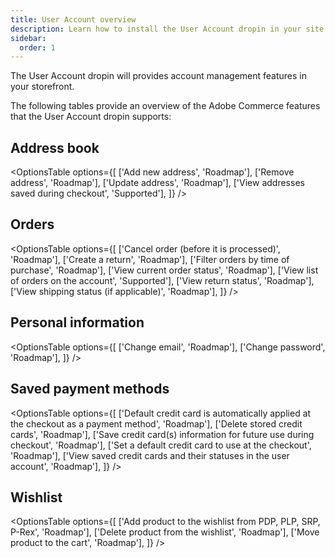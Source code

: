 ```yaml
---
title: User Account overview
description: Learn how to install the User Account dropin in your site.
sidebar:
  order: 1
---
```



The User Account dropin will provides account management features in your storefront.

The following tables provide an overview of the Adobe Commerce features that the User Account dropin supports:

## Address book

<OptionsTable
  options={[
    ['Add new address', 'Roadmap'],
    ['Remove address', 'Roadmap'],
    ['Update address', 'Roadmap'],
    ['View addresses saved during checkout', 'Supported'],
  ]}
/>

## Orders

<OptionsTable
  options={[
    ['Cancel order (before it is processed)', 'Roadmap'],
    ['Create a return', 'Roadmap'],
    ['Filter orders by time of purchase', 'Roadmap'],
    ['View current order status', 'Roadmap'],
    ['View list of orders on the account', 'Supported'],
    ['View return status', 'Roadmap'],
    ['View shipping status (if applicable)', 'Roadmap'],
  ]}
/>

## Personal information

<OptionsTable
  options={[
    ['Change email', 'Roadmap'],
    ['Change password', 'Roadmap'],
  ]}
/>

## Saved payment methods

<OptionsTable
  options={[
    ['Default credit card is automatically applied at the checkout as a payment method', 'Roadmap'],
    ['Delete stored credit cards', 'Roadmap'],
    ['Save credit card(s) information for future use during checkout', 'Roadmap'],
    ['Set a default credit card to use at the checkout', 'Roadmap'],
    ['View saved credit cards and their statuses in the user account', 'Roadmap'],
  ]}
/>

## Wishlist

<OptionsTable
  options={[
    ['Add product to the wishlist from PDP, PLP, SRP, P-Rex', 'Roadmap'],
    ['Delete product from the wishlist', 'Roadmap'],
    ['Move product to the cart', 'Roadmap'],
  ]}
/>